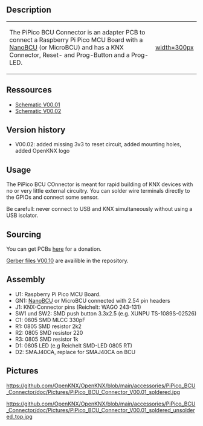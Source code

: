 == Description ==

{|
|-
| The PiPico BCU Connector is an adapter PCB to connect a Raspberry Pi Pico MCU Board with a [[NanoBCU]] (or MicroBCU) and has a KNX Connector, Reset- and Prog-Button and a Prog-LED.
| [[https://github.com/OpenKNX/OpenKNX/blob/main/accessories/PiPico_BCU_Connector/doc/Pictures/PiPico_BCU_Connector_V00.01_soldered_small.jpg|width=300px]]
|}

== Ressources ==

* [https://github.com/OpenKNX/OpenKNX/blob/main/accessories/PiPico_BCU_Connector/doc/PiPico_BCU_Connector_schematic_V00.01.png Schematic V00.01]
* [https://github.com/OpenKNX/OpenKNX/blob/main/accessories/PiPico_BCU_Connector/doc/PiPico_BCU_Connector_V00.02.sch.pdf Schematic V00.02]

== Version history ==

* V00.02: added missing 3v3 to reset circuit, added mounting holes, added OpenKNX logo

== Usage ==

The PiPico BCU COnnector is meant for rapid building of KNX devices with no or very little external circuitry. You can solder wire terminals directly to the GPIOs and connect some sensor.

Be carefull: never connect to USB and KNX simultaneously without using a USB isolator.

== Sourcing  ==

You can get PCBs [http://shop.sirsydom.de here] for a donation.

[https://github.com/OpenKNX/OpenKNX-UP1/blob/main/hardware/EDA-Files/UP1-Progger/UP1-Progger_V00.10_gerbers.zip Gerber files V00.10] are availible in the repository.

== Assembly ==

* U1: Raspberry Pi Pico MCU Board.
* GN1: [[NanoBCU]] or MicroBCU connected with 2.54 pin headers
* J1: KNX-Connector pins (Reichelt: WAGO 243-131)
* SW1 und SW2: SMD push button 3.3x2.5 (e.g. XUNPU TS-1089S-02526)
* C1: 0805 SMD MLCC 330pF
* R1: 0805 SMD resistor 2k2
* R2: 0805 SMD resistor 220
* R3: 0805 SMD resistor 1k
* D1: 0805 LED (e.g Reichelt SMD-LED 0805 RT)
* D2: SMAJ40CA, replace for SMAJ40CA on BCU

== Pictures ==

[[https://github.com/OpenKNX/OpenKNX/blob/main/accessories/PiPico_BCU_Connector/doc/Pictures/PiPico_BCU_Connector_V00.01_soldered.jpg]]

[[https://github.com/OpenKNX/OpenKNX/blob/main/accessories/PiPico_BCU_Connector/doc/Pictures/PiPico_BCU_Connector_V00.01_soldered_unsoldered_top.jpg]]